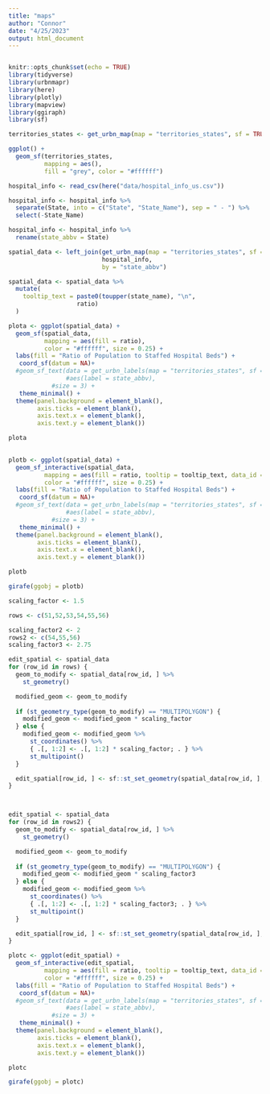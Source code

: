 ```yaml
---
title: "maps"
author: "Connor"
date: "4/25/2023"
output: html_document
---
```

```r

```

```r
knitr::opts_chunk$set(echo = TRUE)
library(tidyverse)
library(urbnmapr)
library(here)
library(plotly)
library(mapview)
library(ggiraph) 
library(sf)


```

```r
territories_states <- get_urbn_map(map = "territories_states", sf = TRUE)

ggplot() +
  geom_sf(territories_states,
          mapping = aes(),
          fill = "grey", color = "#ffffff")
```

```r
hospital_info <- read_csv(here("data/hospital_info_us.csv"))

```


```r
hospital_info <- hospital_info %>%
  separate(State, into = c("State", "State_Name"), sep = " - ") %>%
  select(-State_Name)
```

```r
hospital_info <- hospital_info %>%
  rename(state_abbv = State)
```

```r
spatial_data <- left_join(get_urbn_map(map = "territories_states", sf = TRUE),
                          hospital_info,
                          by = "state_abbv")
```

```r
spatial_data <- spatial_data %>%
  mutate(
    tooltip_text = paste0(toupper(state_name), "\n", 
                   ratio)
  )
```

```r

plota <- ggplot(spatial_data) +
  geom_sf(spatial_data,
          mapping = aes(fill = ratio),
          color = "#ffffff", size = 0.25) +
  labs(fill = "Ratio of Population to Staffed Hospital Beds") +
   coord_sf(datum = NA)+
  #geom_sf_text(data = get_urbn_labels(map = "territories_states", sf = TRUE), 
                #aes(label = state_abbv), 
            #size = 3) +
   theme_minimal() +
  theme(panel.background = element_blank(),
        axis.ticks = element_blank(),
        axis.text.x = element_blank(),
        axis.text.y = element_blank()) 

plota
   
```


```r
plotb <- ggplot(spatial_data) +
  geom_sf_interactive(spatial_data,
          mapping = aes(fill = ratio, tooltip = tooltip_text, data_id = state_name),
          color = "#ffffff", size = 0.25) +
  labs(fill = "Ratio of Population to Staffed Hospital Beds") +
   coord_sf(datum = NA)+
  #geom_sf_text(data = get_urbn_labels(map = "territories_states", sf = TRUE), 
                #aes(label = state_abbv), 
            #size = 3) +
   theme_minimal() +
  theme(panel.background = element_blank(),
        axis.ticks = element_blank(),
        axis.text.x = element_blank(),
        axis.text.y = element_blank()) 

plotb
```

```r
girafe(ggobj = plotb)
```

```r
scaling_factor <- 1.5  

rows <- c(51,52,53,54,55,56)

scaling_factor2 <- 2   
rows2 <- c(54,55,56) 
scaling_factor3 <- 2.75

edit_spatial <- spatial_data
for (row_id in rows) {
  geom_to_modify <- spatial_data[row_id, ] %>%
    st_geometry()

  modified_geom <- geom_to_modify
  
  if (st_geometry_type(geom_to_modify) == "MULTIPOLYGON") {
    modified_geom <- modified_geom * scaling_factor
  } else {
    modified_geom <- modified_geom %>%
      st_coordinates() %>%
      { .[, 1:2] <- .[, 1:2] * scaling_factor; . } %>%
      st_multipoint()
  }

  edit_spatial[row_id, ] <- sf::st_set_geometry(spatial_data[row_id, ], modified_geom)
} 



edit_spatial <- spatial_data
for (row_id in rows2) {
  geom_to_modify <- spatial_data[row_id, ] %>%
    st_geometry()

  modified_geom <- geom_to_modify
  
  if (st_geometry_type(geom_to_modify) == "MULTIPOLYGON") {
    modified_geom <- modified_geom * scaling_factor3
  } else {
    modified_geom <- modified_geom %>%
      st_coordinates() %>%
      { .[, 1:2] <- .[, 1:2] * scaling_factor3; . } %>%
      st_multipoint()
  }

  edit_spatial[row_id, ] <- sf::st_set_geometry(spatial_data[row_id, ], modified_geom)
} 

```

```r
plotc <- ggplot(edit_spatial) +
  geom_sf_interactive(edit_spatial,
          mapping = aes(fill = ratio, tooltip = tooltip_text, data_id = state_name),
          color = "#ffffff", size = 0.25) +
  labs(fill = "Ratio of Population to Staffed Hospital Beds") +
   coord_sf(datum = NA)+
  #geom_sf_text(data = get_urbn_labels(map = "territories_states", sf = TRUE), 
                #aes(label = state_abbv), 
            #size = 3) +
   theme_minimal() +
  theme(panel.background = element_blank(),
        axis.ticks = element_blank(),
        axis.text.x = element_blank(),
        axis.text.y = element_blank()) 

plotc
```

```r
girafe(ggobj = plotc)
```

